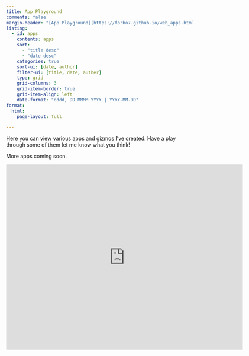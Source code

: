 ```yaml
---
title: App Playground
comments: false
margin-header: "[App Playground](https://forbo7.github.io/web_apps.html) © 2022 by [Salman Naqvi](https://forbo7.github.io/about.html) is licensed under [CC BY-SA 4.0](https://creativecommons.org/licenses/by-sa/4.0/?ref=chooser-v1)"
listing:
  - id: apps
    contents: apps
    sort:
      - "title desc"
      - "date desc"
    categories: true
    sort-ui: [date, author]
    filter-ui: [title, date, auther]
    type: grid
    grid-columns: 3
    grid-item-border: true
    grid-item-align: left
    date-format: "dddd, DD MMMM YYYY | YYYY-MM-DD"
format:
  html:
    page-layout: full

---
```


Here you can view various apps and gizmos I've created. Have a play through some of them let me know what you think!

More apps coming soon.

:::{#apps}
:::

<iframe src="https://docs.google.com/forms/d/e/1FAIpQLSe2xVvE7qoX9_zjpMzCcid5EczzKi2ahhx3GfcKdKIF5-qlQw/viewform?embedded=true" width="640" height="500" frameborder="0" marginheight="0" marginwidth="0">Loading…</iframe>
